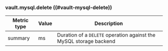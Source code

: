### vault.mysql.delete ((#vault-mysql-delete))

Metric type | Value | Description
----------- | ----- | -----------
summary     | ms    | Duration of a `DELETE` operation against the MySQL storage backend